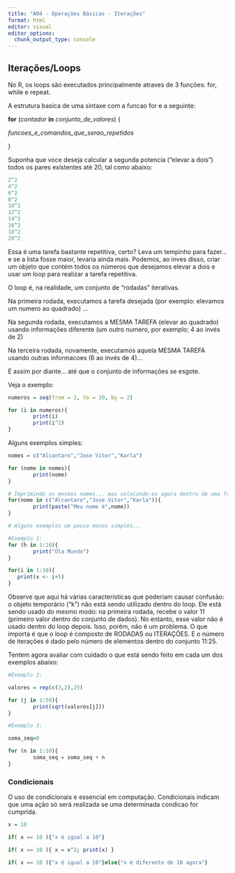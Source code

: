 ```yaml
---
title: "A04 - Operações Básicas - Iterações"
format: html
editor: visual
editor_options: 
  chunk_output_type: console
---
```


## Iterações/Loops

No R, os loops são executados principalmente atraves de 3 funções: for, while e repeat.

A estrutura basica de uma sintaxe com a funcao for e a seguinte:

**for** (*contador* **in** *conjunto_de_valores*) {

*funcoes_e_comandos_que_serao_repetidos*

}

Suponha que voce deseja calcular a segunda potencia ("elevar a dois") todos os pares existentes até 20, tal como abaixo:

```r
2^2
4^2
6^2
8^2
10^2
12^2
14^2
16^2
18^2
20^2
```

Essa é uma tarefa bastante repetitiva, certo? Leva um tempinho para fazer... e se a lista fosse maior, levaria ainda mais. Podemos, ao inves disso, criar um objeto que contém todos os números que desejamos elevar a dois e usar um loop para realizar a tarefa repetitiva.

O loop é, na realidade, um conjunto de "rodadas" iterativas.

Na primeira rodada, executamos a tarefa desejada (por exemplo: elevamos um numero ao quadrado) ...

Na segunda rodada, executamos a MESMA TAREFA (elevar ao quadrado) usando informações diferente (um outro numero, por exemplo; 4 ao invés de 2)

Na terceira rodada, novamente, executamos aquela MESMA TAREFA usando outras informacoes (6 ao invés de 4)...

E assim por diante... até que o conjunto de informações se esgote.

Veja o exemplo:

```r
numeros = seq(from = 2, to = 20, by = 2)

for (i in numeros){
        print(i)
        print(i^2)
}
```

Alguns exemplos simples:

```r
nomes = c("Alcantaro","Jose Vitor","Karla")

for (nome in nomes){
        print(nome)
}

# Imprimindo os mesmos nomes... mas colocando-os agora dentro de uma frase
for(nome in c("Alcantaro","Jose Vitor","Karla")){
        print(paste("Meu nome é",nome))
}

# Alguns exemplos um pouco menos simples... 

#Exemplo 1:
for (h in 1:10){
        print("Ola Mundo")
}

for(i in 1:10){
   print(x <- i+5)
}
```

Observe que aqui há várias características que poderiam causar confusão: o objeto temporário ("k") não está sendo utilizado dentro do loop. Ele está sendo usado do mesmo modo: na primeira rodada, recebe o valor 11 (primeiro valor dentro do conjunto de dados). No entanto, esse valor não é usado dentro do loop depois. Isso, porém, não é um problema. O que importa é que o loop é composto de RODADAS ou ITERAÇÕES. E o número de iterações é dado pelo número de elementos dentro do conjunto 11:25.

Tentem agora avaliar com cuidado o que está sendo feito em cada um dos exemplos abaixo:

```r
#Exemplo 2:

valores = rep(c(3,2),25)

for (j in 1:50){
        print(sqrt(valores[j]))
}

#Exemplo 3:

soma_seq=0

for (n in 1:10){
        soma_seq = soma_seq + n
}
```

### Condicionais

O uso de condicionais e essencial em computação. Condicionais indicam que uma ação só será realizada se uma determinada condicao for cumprida.

```r
x = 10

if( x == 10 ){"x é igual a 10"}

if( x == 10 ){ x = x^2; print(x) }

if( x == 10 ){"x é igual a 10"}else{"x é diferente de 10 agora"}
```
